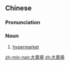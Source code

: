 {{also|大卖场}}
==Chinese==
{{zh-forms|s=大卖场|type=12}}

===Pronunciation===
{{zh-pron
|m=dàmài場
|c=daai6 maai6 coeng4
|mn=kh:tōa-bē-tiûⁿ/tp:tōa-bōe-tiûⁿ
|cat=n
}}

===Noun===
{{zh-noun}}

# [[hypermarket]]

[[zh-min-nan:大賣場]]
[[zh:大賣場]]